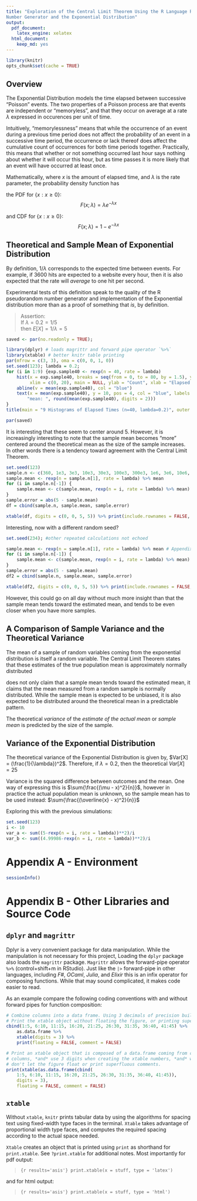 ```yaml
---
title: "Exploration of the Central Limit Theorem Using the R Language Random 
Number Generator and the Exponential Distribution"
output:
  pdf_document:
    latex_engine: xelatex
  html_document:
    keep_md: yes
---
```


```r
library(knitr)
opts_chunk$set(cache = TRUE)
```

## Overview

The Exponential Distribution models the time elapsed between successive "Poisson" 
events. The two properties of a Poisson process are that events are independent or 
"memoryless", and that they occur on average at a rate $\lambda$ expressed in 
occurences per unit of time. 

Intuitively, "memorylessness" means that while the occurrence of an event during a 
previous time period does not affect the probability of an event in a successive time 
period, the occurrence or lack thereof does affect the cumulative count of occurrences 
for both time periods together. Practically, this means that whether or not something 
occurred last hour says nothing about whether it will occur this hour, but as time 
passes it is more likely that an event will have occurred at least once.

Mathematically, where $x$ is the amount of elapsed time, and $\lambda$ is the rate 
parameter, the probability density function has

the PDF for $\{x: x \ge 0\}$: 
$$F(x;\lambda) = \lambda e^{-\lambda x}$$ 

and CDF for $\{x : x \ge 0\}$:
$$F(x;\lambda) = 1-e^{-\lambda x}$$

## Theoretical and Sample Mean of Exponential Distribution

By definition, $1/\lambda$ corresponds to the expected time between events. For example, 
if 3600 hits are expected to a website every hour, then it is also expected that the 
rate will *average* to one hit per second.

Experimental tests of this definition speak to the quality of the R pseudorandom number 
generator and implementation of the Exponential distribution more than as a proof of 
something that *is*, by definition.

> Assertion:  
>If $\lambda = 0.2 = 1/5$  
>then $E[X] = 1/\lambda = 5$

```r
saved <- par(no.readonly = TRUE); 
```

```r
library(dplyr) # loads magrittr and forward pipe operator `%>%` 
library(xtable) # better knitr table printing
par(mfrow = c(3, 3), oma = c(0, 0, 1, 0))
set.seed(123); lambda = 0.2;
for (i in 1:9) {exp.sample40 <- rexp(n = 40, rate = lambda)
    hist(x = exp.sample40, breaks = seq(from = 0, to = 80, by = 1.5), ylim = c(0, 20), 
         xlim = c(0, 20), main = NULL, ylab = "Count", xlab = "Elapsed Time (units)")
    abline(v = mean(exp.sample40), col = "blue")
    text(x = mean(exp.sample40), y = 10, pos = 4, col = "blue", labels = paste(
        "mean: ", round(mean(exp.sample40), digits = 2)))
}
title(main = "9 Histograms of Elapsed Times (n=40, lambda=0.2)", outer = TRUE)
```
```r
par(saved)
```

It is interesting that these seem to center around $5$. However, it is increasingly 
interesting to note that the sample mean becomes "more" centered around the theoretical
mean as the size of the sample increases. In other words there is a tendency toward
agreement with the Central Limit Theorem.

```r
set.seed(123)
sample.n <- c(360, 1e3, 3e3, 10e3, 30e3, 100e3, 300e3, 1e6, 3e6, 10e6, 30e6, 100e6)
sample.mean <- rexp(n = sample.n[1], rate = lambda) %>% mean
for (i in sample.n[-1]) {
    sample.mean <- c(sample.mean, rexp(n = i, rate = lambda) %>% mean)
}
sample.error = abs(5 - sample.mean)
df = cbind(sample.n, sample.mean, sample.error)
```
```r
xtable(df, digits = c(0, 0, 5, 5)) %>% print(include.rownames = FALSE, floating = FALSE, comment = FALSE)
```

Interesting, now with a different random seed?

```r
set.seed(234); #other repeated calculations not echoed 
```
```r
sample.mean <- rexp(n = sample.n[1], rate = lambda) %>% mean # Appendix explains `%>%`
for (i in sample.n[-1]) {
    sample.mean <- c(sample.mean, rexp(n = i, rate = lambda) %>% mean)
}
sample.error = abs(5 - sample.mean)
df2 = cbind(sample.n, sample.mean, sample.error)
```
```r
xtable(df2, digits = c(0, 0, 5, 5)) %>% print(include.rownames = FALSE, floating = FALSE, comment = FALSE)
```

However, this could go on all day without much more insight than that the sample mean
tends toward the estimated mean, and tends to be even closer when you have more samples.

## A Comparison of Sample Variance and the Theoretical Variance

The mean of a sample of random variables coming from the exponential distribution is 
itself a random variable. The Central Limit Theorem states that these estimates of the
true population mean is approximately normally distributed 

does not only claim that a sample mean tends toward the estimated mean, it 
claims that the mean measured from a random sample is normally distributed. While the 
sample mean is expected to be unbiased, it is also expected to be distributed around 
the theoretical mean in a predictable pattern.

The theoretical *variance* of the *estimate of the actual mean* or *sample mean* 
is predicted by the size of the sample. 

## Variance of the Exponential Distribution

The theoretical variance of the Exponential Distribution is given by, 
$Var[X] = (\frac{1}{\lambda})^2$. Therefore, if $\lambda = 0.2$, then the theoretical 
$Var[X] = 25$

Variance is the squared difference between outcomes and the mean. One way of expressing 
this is $\sum{\frac{(\mu - x)^2}{n}}$, however in practice the actual population mean 
is unknown, so the sample mean has to be used instead: 
$\sum{\frac{(\overline{x} - x)^2}{n}}$

Exploring this with the previous simulations:

```r
set.seed(123)
i <- 10
var_a <- sum((5-rexp(n = i, rate = lambda))**2)/i
var_b <- sum((4.99986-rexp(n = i, rate = lambda))**2)/i
```







# Appendix A - Environment

```r
sessionInfo()
```


# Appendix B - Other Libraries and Source Code

## `dplyr` and `magrittr`

Dplyr is a very convenient package for data manipulation. While the manipulation is 
not necessary for this project, Loading the `dplyr` package also loads the `magrittr` 
package. `Magrittr` allows the forward-pipe operator `%>%` (control+shift+m in 
RStudio). Just like the `|>` forward-pipe in other languages, including *F#*, 
*OCaml*, *Julia*, and *Elixir* this is an infix operator for composing functions. While
that may sound complicated, it makes code easier to read.

As an example compare the following coding conventions with and without forward pipes 
for function composition:

```r
# Combine columns into a data frame. Using 3 decimals of precision build an xtable. 
# Print the xtable object without floating the figure, or printing superfluous comments.
cbind(1:5, 6:10, 11:15, 16:20, 21:25, 26:30, 31:35, 36:40, 41:45) %>% 
    as.data.frame %>% 
    xtable(digits = 3) %>%
    print(floating = FALSE, comment = FALSE)

# Print an xtable object that is composed of a data.frame coming from combined 
# columns, *and* use 3 digits when creating the xtable numbers, *and* when printing 
# don't let the figure float or print superfluous comments.
print(xtable(as.data.frame(cbind(
    1:5, 6:10, 11:15, 16:20, 21:25, 26:30, 31:35, 36:40, 41:45)),
    digits = 3),
    floating = FALSE, comment = FALSE)
```

## `xtable`

Without `xtable`, `knitr` prints tabular data by using the algorithms for spacing text
using fixed-width type faces in the terminal. `Xtable` takes advantage of proportional 
width type faces, and computes the required spacing according to the actual space needed.

`Xtable` creates an object that is printed using `print` as shorthand for `print.xtable`.
See `?print.xtable` for additional notes. Most importantly for pdf output:

>    `{r results='asis'} print.xtable(x = stuff, type = 'latex')`

and for html output:

>    `{r results='asis'} print.xtable(x = stuff, type = 'html')`

